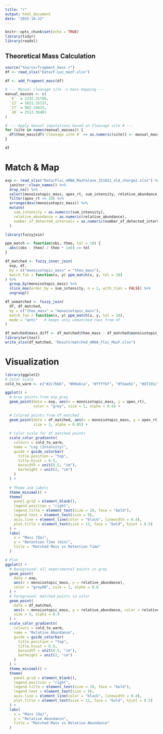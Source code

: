 ```yaml
---
title: "r"
output: html_document
date: "2025-10-22"
---
```


```r
knitr::opts_chunk$set(echo = TRUE)
library(tidyr)
library(readxl)
```

## Theoretical Mass Calculation

```r
source("Source/fragment_mass.r")
df <- read_xlsx("Data/F-Luc_mazF.xlsx")
```

```r
df <- add_fragment_mass(df)

# --- Manual cleavage site -> mass mapping ---
manual_masses <- c(
  `6`  = 2232.31796,
  `12` = 1621.25137,
  `27` = 963.14633,
  `28` = 2512.36401
)

# --- Apply manual imputations based on Cleavage site # ---
for (site in names(manual_masses)) {
  df$theo_mass[df$`Cleavage site #` == as.numeric(site)] <- manual_masses[site]
}

df
```

# Match & Map

```r
exp <- read_xlsx("Data/Fluc_mRNA_MazFalone_251021_old_charge2.xlsx") %>% 
  janitor::clean_names() %>% 
  drop_na() %>% 
  select(monoisotopic_mass, apex_rt, sum_intensity, relative_abundance, number_of_detected_intervals) %>% 
  filter(apex_rt <= 20) %>%                
  arrange(desc(monoisotopic_mass)) %>%
  mutate(
    sum_intensity = as.numeric(sum_intensity),
    relative_abundance = as.numeric(relative_abundance),
    number_of_detected_intervals = as.numeric(number_of_detected_intervals)
  )
```

```r
library(fuzzyjoin)

ppm_match <- function(obs, theo, tol = 10) {
  abs((obs - theo) / theo * 1e6) <= tol
}

df_matched <- fuzzy_inner_join(
  exp, df,
  by = c("monoisotopic_mass" = "theo_mass"),
  match_fun = function(x, y) ppm_match(x, y, tol = 10)
) %>%
  group_by(monoisotopic_mass) %>%
  slice_max(order_by = sum_intensity, n = 1, with_ties = FALSE) %>%
  ungroup()

```

```r
df_unmatched <- fuzzy_join(
  df, df_matched,
  by = c("theo_mass" = "monoisotopic_mass"),
  match_fun = function(x, y) ppm_match(x, y, tol = 10),
  mode = "anti"   # keeps only unmatched rows from df
)
```

```r
df_matched$mass_diff <- df_matched$theo_mass - df_matched$monoisotopic_mass
library(writexl)
write_xlsx(df_matched, "Result/matched_mRNA_Fluc_MazF.xlsx")
```

# Visualization

```r
library(ggplot2)
# Color scale
cold_to_warm <- c("#2c7bb6", "#00a6ca", "#ffffbf", "#fdae61", "#d7191c")

ggplot() +
  # Grey points from exp_grey
  geom_point(data = exp, aes(x = monoisotopic_mass, y = apex_rt),
             color = "grey", size = 1, alpha = 0.6) +
  
  # Colored points from df_matched
  geom_point(data = df_matched, aes(x = monoisotopic_mass, y = apex_rt, color = log10(sum_intensity)),
             size = 3, alpha = 0.85) +
  
  # Color scale for df_matched points
  scale_color_gradientn(
    colours = cold_to_warm,
    name = "Log (Intensity)",
    guide = guide_colorbar(
      title.position = "top",
      title.hjust = 0.5,
      barwidth = unit(0.5, "cm"),
      barheight = unit(2, "cm")
    )
  ) +
  
  # Theme and labels
  theme_minimal() +
  theme(
    panel.grid = element_blank(),
    legend.position = "right",
    legend.title = element_text(size = 10, face = "bold"),
    legend.text = element_text(size = 9),
    axis.line = element_line(color = "black", linewidth = 0.4),
    plot.title = element_text(size = 12, face = "bold", hjust = 0.5)
  ) +
  labs(
    x = "Mass (Da)",
    y = "Retention Time (min)",
    title = "Matched Mass vs Retention Time"
  )

```

```r
# Plot
ggplot() +
  # Background: all experimental points in grey
  geom_point(
    data = exp,
    aes(x = monoisotopic_mass, y = relative_abundance),
    color = "grey80", size = 2, alpha = 0.6
  ) +
  # Foreground: matched points in color
  geom_point(
    data = df_matched,
    aes(x = monoisotopic_mass, y = relative_abundance, color = relative_abundance),
    size = 3, alpha = 0.9
  ) +
  scale_color_gradientn(
    colours = cold_to_warm,
    name = "Relative Abundance",
    guide = guide_colorbar(
      title.position = "top",
      title.hjust = 0.5,
      barwidth = unit(0.5, "cm"),
      barheight = unit(2, "cm")
    )
  ) +
  theme_minimal() +
  theme(
    panel.grid = element_blank(),
    legend.position = "right",
    legend.title = element_text(size = 10, face = "bold"),
    legend.text = element_text(size = 9),
    axis.line = element_line(color = "black", linewidth = 0.4),
    plot.title = element_text(size = 12, face = "bold", hjust = 0.5)
  ) +
  labs(
    x = "Mass (Da)",
    y = "Relative Abundance",
    title = "Matched Mass vs Relative Abundance"
  )

```
